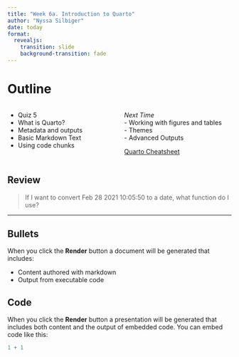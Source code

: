 ```yaml
---
title: "Week 6a. Introduction to Quarto"
author: "Nyssa Silbiger"
date: today
format: 
  revealjs:
    transition: slide    
    background-transition: fade
---
```


# Outline

::: {.columns}
::: {.column width="50%"}
- Quiz 5
- What is Quarto?
- Metadata and outputs
- Basic Markdown Text
- Using code chunks  
:::

::: {.column width="50%"}
*Next Time*  
- Working with figures and tables  
- Themes  
- Advanced Outputs   

[Quarto Cheatsheet](https://rstudio.github.io/cheatsheets/html/quarto.html)

:::
:::

## Review

> If I want to convert Feb 28 2021 10:05:50 to a date, what function do I use?

---


## Bullets

When you click the **Render** button a document will be generated that includes:

-   Content authored with markdown
-   Output from executable code

## Code

When you click the **Render** button a presentation will be generated that includes both content and the output of embedded code. You can embed code like this:

```r
1 + 1
```
